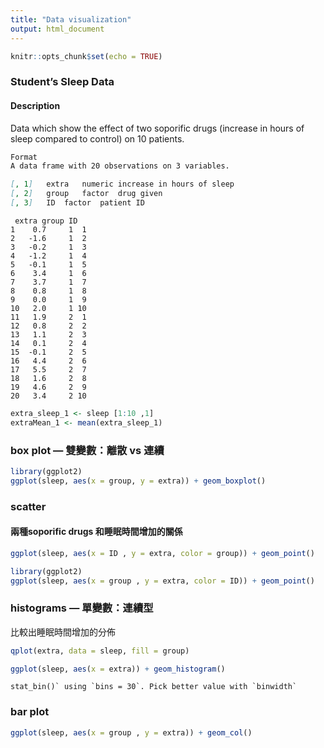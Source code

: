```yaml
---
title: "Data visualization"
output: html_document
---
```

```r
knitr::opts_chunk$set(echo = TRUE)
```
### Student's Sleep Data
#### Description
Data which show the effect of two soporific drugs (increase in hours of sleep compared to control) on 10 patients.
```markdown
Format
A data frame with 20 observations on 3 variables.

[, 1]	extra	numeric	increase in hours of sleep
[, 2]	group	factor	drug given
[, 3]	ID	factor	patient ID
```

```
 extra group ID
1    0.7     1  1
2   -1.6     1  2
3   -0.2     1  3
4   -1.2     1  4
5   -0.1     1  5
6    3.4     1  6
7    3.7     1  7
8    0.8     1  8
9    0.0     1  9
10   2.0     1 10
11   1.9     2  1
12   0.8     2  2
13   1.1     2  3
14   0.1     2  4
15  -0.1     2  5
16   4.4     2  6
17   5.5     2  7
18   1.6     2  8
19   4.6     2  9
20   3.4     2 10
```
```r
extra_sleep_1 <- sleep [1:10 ,1]
extraMean_1 <- mean(extra_sleep_1)
```



### box plot --- 雙變數：離散 vs 連續
```r
library(ggplot2)
ggplot(sleep, aes(x = group, y = extra)) + geom_boxplot()
```

### scatter 
#### 兩種soporific drugs 和睡眠時間增加的關係

```r
ggplot(sleep, aes(x = ID , y = extra, color = group)) + geom_point()
```

```r
library(ggplot2)
ggplot(sleep, aes(x = group , y = extra, color = ID)) + geom_point()
```

### histograms --- 單變數：連續型
比較出睡眠時間增加的分佈
```r
qplot(extra, data = sleep, fill = group)
```

```r
ggplot(sleep, aes(x = extra)) + geom_histogram()
```
```
stat_bin()` using `bins = 30`. Pick better value with `binwidth`
```
### bar plot

```R
ggplot(sleep, aes(x = group , y = extra)) + geom_col()
```